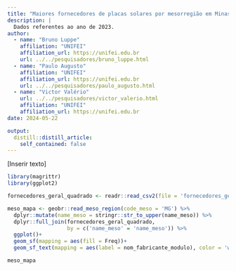 ---
title: "Maiores fornecedores de placas solares por mesorregião em Minas Gerais"
description: |
  Dados referentes ao ano de 2023.
author: 
  - name: "Bruno Luppe"
    affiliation: "UNIFEI"
    affiliation_url: https://unifei.edu.br
    url: ../../pesquisadores/bruno_luppe.html
  - name: "Paulo Augusto"
    affiliation: "UNIFEI"
    affiliation_url: https://unifei.edu.br
    url: ../../pesquisadores/paulo_augusto.html
  - name: "Victor Valério"
    url: ../../pesquisadores/victor_valerio.html
    affiliation: "UNIFEI"
    affiliation_url: https://unifei.edu.br
date: 2024-05-22

output:
  distill::distill_article:
    self_contained: false
---

[Inserir texto]

```{r setup, include=FALSE}
library(magrittr)
library(ggplot2)

fornecedores_geral_quadrado <- readr::read_csv2(file = 'fornecedores_geral_quadrado.csv')

meso_mapa <- geobr::read_meso_region(code_meso = 'MG') %>% 
  dplyr::mutate(name_meso = stringr::str_to_upper(name_meso)) %>%  
  dplyr::full_join(fornecedores_geral_quadrado,
                   by = c('name_meso' = 'name_meso')) %>% 
  ggplot()+
  geom_sf(mapping = aes(fill = Freq))+
  geom_sf_text(mapping = aes(label = nom_fabricante_modulo), color = 'white')

```

```{r echo=FALSE}
meso_mapa
```